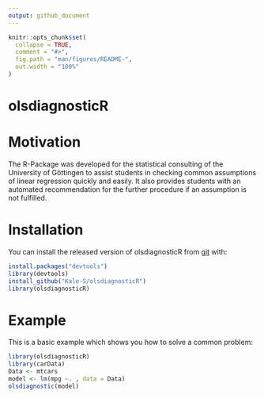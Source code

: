 ```yaml
---
output: github_document
---
```


<!-- README.md is generated from README.Rmd. Please edit that file -->

```r
knitr::opts_chunk$set(
  collapse = TRUE,
  comment = "#>",
  fig.path = "man/figures/README-",
  out.width = "100%"
)
```
# olsdiagnosticR


# Motivation

The R-Package was developed for the statistical consulting of the University of 
Göttingen to assist students in checking common assumptions of linear regression quickly
and easily. It also provides students with an automated recommendation for the further 
procedure if an assumption is not fulfilled.

# Installation

You can install the released version of olsdiagnosticR from [git](https://github.com/Kale-S/olsdiagnosticR) with:

``` r
install.packages("devtools")
library(devtools)
install_github("Kale-S/olsdiagnosticR")
library(olsdiagnosticR)
```

# Example

This is a basic example which shows you how to solve a common problem:

```r
library(olsdiagnosticR)
library(carData)
Data <- mtcars
model <- lm(mpg ~. , data = Data)
olsdiagnostic(model)
```

